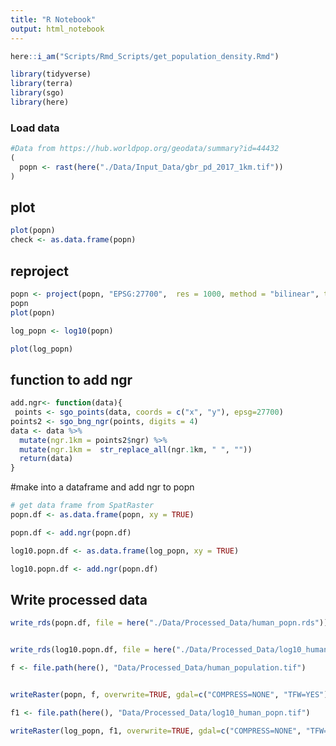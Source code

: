 ```yaml
---
title: "R Notebook"
output: html_notebook
---
```



```r
here::i_am("Scripts/Rmd_Scripts/get_population_density.Rmd")

library(tidyverse)
library(terra)
library(sgo)
library(here)
```

### Load data
```r

#Data from https://hub.worldpop.org/geodata/summary?id=44432 
(
  popn <- rast(here("./Data/Input_Data/gbr_pd_2017_1km.tif"))
)


```

## plot
```r
plot(popn)
check <- as.data.frame(popn)
```

## reproject
```r
popn <- project(popn, "EPSG:27700",  res = 1000, method = "bilinear", threads = TRUE)
popn
plot(popn)
```

```r
log_popn <- log10(popn)
```


```r

plot(log_popn)
```


## function to add ngr
```r


add.ngr<- function(data){
 points <- sgo_points(data, coords = c("x", "y"), epsg=27700)
points2 <- sgo_bng_ngr(points, digits = 4)
data <- data %>%
  mutate(ngr.1km = points2$ngr) %>%
  mutate(ngr.1km =  str_replace_all(ngr.1km, " ", ""))
  return(data)
}
```


#make into a dataframe and add ngr to popn
```r
# get data frame from SpatRaster
popn.df <- as.data.frame(popn, xy = TRUE)

popn.df <- add.ngr(popn.df)

log10.popn.df <- as.data.frame(log_popn, xy = TRUE)

log10.popn.df <- add.ngr(popn.df)
```

## Write processed data
```r

write_rds(popn.df, file = here("./Data/Processed_Data/human_popn.rds"))


write_rds(log10.popn.df, file = here("./Data/Processed_Data/log10_human_popn.rds"))

f <- file.path(here(), "Data/Processed_Data/human_population.tif")


writeRaster(popn, f, overwrite=TRUE, gdal=c("COMPRESS=NONE", "TFW=YES"), datatype='FLT8S')

f1 <- file.path(here(), "Data/Processed_Data/log10_human_popn.tif")

writeRaster(log_popn, f1, overwrite=TRUE, gdal=c("COMPRESS=NONE", "TFW=YES"), datatype='FLT8S')

```
